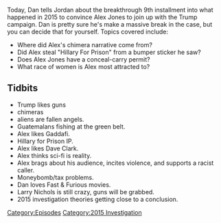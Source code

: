 {{DEFAULTSORT:
    #_EPISODE_0064:Aug 27-Sep 1, 2015
}}{{Episode
    | title             = Aug 27-Sep 1, 2015
    | caption           = [https://knowledgefight.libsyn.com/knowledge-fight-aug-27-sep-1-2015 Listen to this episode on Libsyn]
    | episodeNumber     = 64
    | length            = 02:53:00
    | airDate           = July 17, 2017
    | coverageStartDate = August 27, 2015
    | coverageEndDate   = September 1, 2015
    | episodeType       = [[:Category:2015 Investigation|2015 Investigation]]
    | appearance        = [[Steve Quayle]], [[Peter Schiff]], [[Aldous Huxley]], [[Larry Nichols]]
    | beverage          = Nestle Milo
    | oocDrop           = Larry Nichols says that if the information is out, it's because "they" want it out.
    | previousEpisode   = [[63: July 12, 2017]]
    | nextEpisode       = [[65: September 2-4, 2015]]
}}

{{Stub}}

Today, Dan tells Jordan about the breakthrough 9th installment into what happened in 2015 to convince Alex Jones to join up with the Trump campaign. Dan is pretty sure he's make a massive break in the case, but you can decide that for yourself. Topics covered include:

*Where did Alex's chimera narrative come from?
*Did Alex steal "Hillary For Prison" from a bumper sticker he saw?
*Does Alex Jones have a conceal-carry permit?
*What race of women is Alex most attracted to?

==Tidbits==

*Trump likes guns
*chimeras
*aliens are fallen angels.
*Guatemalans fishing at the green belt.
*Alex likes Gaddafi.
*Hillary for Prison IP.
*Alex likes Dave Clark.
*Alex thinks sci-fi is reality.
*Alex brags about his audience, incites violence, and supports a racist caller.
*Moneybomb/tax problems.
*Dan loves Fast & Furious movies.
*Larry Nichols is still crazy, guns will be grabbed.
*2015 investigation theories getting close to a conclusion.

[[Category:Episodes]]
[[Category:2015 Investigation]]
